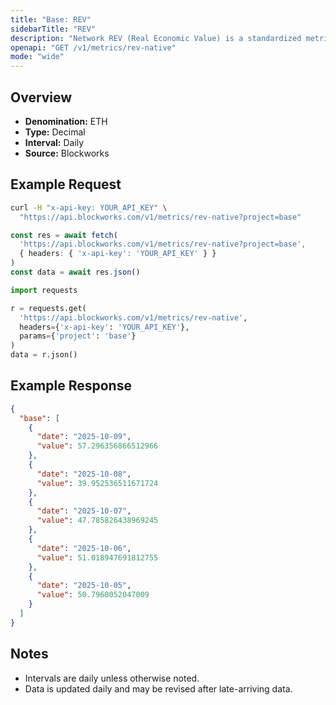 ```yaml
---
title: "Base: REV"
sidebarTitle: "REV"
description: "Network REV (Real Economic Value) is a standardized metric that tracks blockchain value accrual generated by user activity. REV consists of both in-protocol transaction fees and out-of-protocol tips that users pay for transaction execution, so it measures the monetary demand to transact onchain."
openapi: "GET /v1/metrics/rev-native"
mode: "wide"
---
```


## Overview

- **Denomination:** ETH
- **Type:** Decimal
- **Interval:** Daily
- **Source:** Blockworks

## Example Request

<CodeGroup>

```bash cURL
curl -H "x-api-key: YOUR_API_KEY" \
  "https://api.blockworks.com/v1/metrics/rev-native?project=base"
```

```typescript TypeScript
const res = await fetch(
  'https://api.blockworks.com/v1/metrics/rev-native?project=base',
  { headers: { 'x-api-key': 'YOUR_API_KEY' } }
)
const data = await res.json()
```

```python Python
import requests

r = requests.get(
  'https://api.blockworks.com/v1/metrics/rev-native',
  headers={'x-api-key': 'YOUR_API_KEY'},
  params={'project': 'base'}
)
data = r.json()
```

</CodeGroup>

## Example Response

```json
{
  "base": [
    {
      "date": "2025-10-09",
      "value": 57.296356866512966
    },
    {
      "date": "2025-10-08",
      "value": 39.952536511671724
    },
    {
      "date": "2025-10-07",
      "value": 47.785826438969245
    },
    {
      "date": "2025-10-06",
      "value": 51.018947691812755
    },
    {
      "date": "2025-10-05",
      "value": 50.7960052047009
    }
  ]
}
```

## Notes
- Intervals are daily unless otherwise noted.
- Data is updated daily and may be revised after late-arriving data.